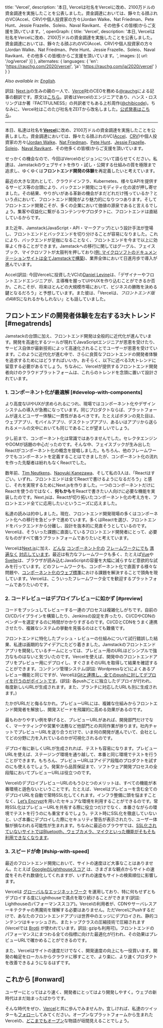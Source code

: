   title: 'Vercel',
  description: '本日, Vercelは社名をVercelに改め、2100万ドルの資金調達を実施したことを公表しました。資金調達においては、錚々たる顔ぶれのVC(Accel、CRV)や個人投資家の方々(Jordan Walke、Nat Friedman、Pete Hunt、Jessie Frazelle、Soleio、Naval Ravikant、その他多くの皆様)からご支援を頂いています。',
  openGraph: {
    title: 'Vercel',
    description: '本日, Vercelは社名をVercelに改め、2100万ドルの資金調達を実施したことを公表しました。資金調達においては、錚々たる顔ぶれのVC(Accel、CRV)や個人投資家の方々(Jordan Walke、Nat Friedman、Pete Hunt、Jessie Frazelle、Soleio、Naval Ravikant、その他多くの皆様)からご支援を頂いています。',
    images: [{ url: '/og/vercel' }]
  },
  alternates: {
    languages: {
      'en': 'https://rauchg.com/2020/vercel',
      'ja': 'https://rauchg.com/ja/2020/vercel'
    }
  }
}

_Also available in: [English](/2020/vercel)._

訳註: [Next.js](https://nextjs.org/)の生みの親の一人で、[Vercel](https://vercel.com/)社のCEOを務める[@rauchg](https://twitter.com/rauchg)による記事の翻訳です。原文は[こちら](/2020/vercel)。訳者はVercelのエンジニアであり、ハンス・ロスリングほか著『FACTFULNESS』の共訳者でもある上杉周作([@chibicode](https://twitter.com/chibicode))。ちなみに、Vercel社はこのたび社名をZEITから改名しました。[公式発表はこちら](https://vercel.com/blog/zeit-is-now-vercel)。

---

本日、私達は社名を[**Vercel**](https://vercel.com)に改め、2100万ドルの資金調達を実施したことを公表しました。資金調達においては、錚々たる顔ぶれのVC([Accel](https://www.accel.com)、[CRV](https://crv.com))や個人投資家の方々([Jordan Walke](https://twitter.com/jordwalke)、[Nat Friedman](https://twitter.com/natfriedman)、[Pete Hunt](https://twitter.com/floydophone)、[Jessie Frazelle](https://twitter.com/jessfraz)、[Soleio](https://twitter.com/soleio)、[Naval Ravikant](https://twitter.com/naval)、その他多くの皆様)からご支援を頂いています。

せっかくの機会なので、今回はVercelのビジョンについて語らせてください。私達は、Jamstackのウェブサイトを作り・試し・公開する仕組みの質を極限まで追求し、ゆくゆくは**フロントエンド開発の体験**を再定義したいと考えています。

最近の大きな流れとして、クラウドインフラ、Kubernetes、様々なAPIを提供するサービス等の台頭により、バックエンド開発にコモディティ化の波が押し寄せました。その結果、やりがいがある革新の機会がまだどれだけ残っているか？という点において、フロントエンド開発がより魅力的になりつつあります。そしてフロントエンド開発こそが、多くの企業において価値の源泉であると言えるでしょう。集客や収益化に繋がるコンテンツやプロダクトに、フロントエンドは直結しているからです。

また近年、Jamstack(JavaScript・API・マークアップ)という設計手法が登場し、フロントエンドとバックエンドを切り分けることが容易になりました。これにより、バックエンドが足枷になることなく、フロントエンドを今まで以上に効率よく作ることができます。Jamstackへの移行に関してはグーグル、フェイスブック、マイクロソフトが太鼓判を押しており([例: マイクロソフトのドキュメンテーションサイトは全てJamstackで構築](https://www.youtube.com/watch?v=EpYYe6aQjJM&feature=youtu.be))、業界全体において日進月歩で導入が進んでいます。

Accel(訳註: 今回Vercelに投資したVC)の[Daniel Levine](https://twitter.com/daniel_levine)は、「デザイナーやフロントエンドエンジニアが、主導権を握ってUIやUXを作り込むことができるか否か。これこそが、将来ほとんどの大規模市場において、ビジネスの勝敗を決める鍵となるだろう」と予想しています。また彼は、「Vercelは、*フロントエンド版のAWS*になれるかもしれない」とも話していました。

## フロントエンドの開発者体験を左右する3大トレンド [#megatrends]

Jamstackの台頭に加え、フロントエンド開発は全般的に近代化が進んでいます。開発を高速化するツールが現れてJavaScriptエンジニアが恩恵を受けたり、サービス自体が最新技術によって高速化されることでユーザーが恩恵を受けています。このように近代化が進む中で、さらに良質なフロントエンドの開発者体験を追求するためにはどうすればいいか。おそらく、以下に述べる3大トレンドに留意する必要があるでしょう。ちなみに、Vercelが提供するフロントエンド開発者向けのクラウドプラットフォームは、これらのトレンドを念頭に置いて設計されています。

### 1. コンポーネント化が最適解 [#develop-with-components]

より高度なUIやUXが求められるにつれ、現場ではコンポーネント化やデザインシステムの導入が急務になっています。同じプロダクトならば、プラットフォームが違えどユーザー体験に一貫性があるべきです。たとえばボタンの見た目は、ウェブアプリ、モバイルアプリ、デスクトップアプリ、あるいはアプリから送られるメールの文中においても同じであることが望ましいでしょう。

少し前まで、コンポーネント化は常識ではありませんでした。セレクタエンジンやDOMが話題の中心だったのです。そんな中、フェイスブックが生み出したReactがコンポーネント化の概念を提唱しました。もちろん、他のフレームワークでもコンポーネントを定義することはできましたが、コンポーネント化の流れを作った先駆者は紛れもなくReactでした。

数年前、[Tim Neutkens](https://twitter.com/timneutkens)、[Naoyuki Kanezawa](https://twitter.com/nkzawa)、そして私の3人は、「Reactはすごい。いずれ、フロントエンドは全てReactで書けるようになるだろう」と感じ、それを実現するためにNext.jsを作りました。一つのコンポーネントだけにReactを使うのではなく、**何もかも**をReactで書きたい人向けに必要な機能を実装したのです。Next.jsは、Reactが切り拓いたコンポーネント化の考え方を、フロントエンド全てに応用したいというニーズに応えました。

私達の読みは的中しました。現在、フロントエンド開発現場の多くはコンポーネント化への移行を急ピッチで進めています。多くはReactを選び、フロントエンドをバックエンドから分離し、設計を抜本的に見直そうとしているのです。Vercelは、そういった課題に直面しているフロントエンド開発者にとって、必要なものがすべて備うプラットフォームでありたいと考えています。

Vercelは[Next.js](https://nextjs.org)に加え、[どんな](https://vuejs.org/) [コンポーネント化の](https://nuxtjs.org) [フレームワークにでも](https://svelte.dev/) [満遍なく](https://glimmerjs.com/) [対応しています](https://angular.io/)。最近は有力なフレームワークも多く、たとえば[Vue](https://vuejs.org)や[Svelte](https://svelte.dev)は、ブラウザが読み込むJavaScriptの容量を大幅に減らすなど意欲的な試みを行っています。どのフレームワークも、コンポーネント化で直面する様々な問題や、[コンポーネント化のウェブ標準](https://www.webcomponents.org/)における課題を解決することで頭角を現しています。Vercelは、こういったフレームワーク全てを歓迎するプラットフォームでありたいのです。

### 2. コードレビューはデプロイプレビューに如かず [#preview]

コードをプッシュしてレビューする一連のプロセスは複雑化しがちです。自前のCI/CDパイプラインを構築したり、Jenkinsの設定を弄ったり、CI/CDやCDNのベンダーを選定するのに時間がかかりすぎるのです。CI/CDとCDNをうまく連携させたり、複雑なシステムの挙動を見張るのはとても難儀です。

フロントエンドに特化したプッシュ・レビューの仕組みについて試行錯誤した結果、私達は画期的なアイデアにたどり着きました。Jamstackのフロントエンドアプリを開発しているチームにとっては、プレビュー用のURLほどシンプルで強力なものはないと気づいたのです。Vercelを使えば、開発中のフロントエンドアプリをプレビュー用にデプロイし、すぐさまそのURLを取得して結果を確認することができます。コンテンツ管理システム(訳註: Wordpressなど)によくあるプレビュー機能と同じですが、Vercelは[Gitと連携し、全てのpushに対してデプロイを行うのがポイントです](https://vercel.com/github)。(訳註: 各pushごとに独立したデプロイが行われ、毎度新しいURLが生成されます。また、ブランチに対応したURLも別に生成されます。)

たかがURLだと侮るなかれ。プレビューURLには、複雑な仕組みからフロントエンド開発者を解放し、開発スピードを飛躍的に高める効果があるのです。

最もわかりやすい例を挙げると、プレビューURLがあれば、開発部門だけでなく、マーケティングや営業や法務など他部門との共同作業が捗ります。社内チャットでプレビューURLを送り合うだけで、いま何の開発が進んでいて、会社としてどの分野に力を入れているのかが可視化されるのです。

デプロイ毎に新しくURLが生成されれば、テストも容易になります。プレビューURLを使えば、ステージング環境を通り越して、本番と同じ環境でテストを行うことができます。もちろん、プレビューURLはアイデア段階のプロダクトを試すのにも使えるでしょう。発案から品質保証まで、ソフトウェア開発プロセスの全段階においてプレビューURLは役立つのです。

VercelのデプロイプレビューURLのもうひとつのメリットは、すべての機能が本番環境と遜色ないということです。たとえば、Vercelはプレビューを含む全てのデプロイURLを自動で常時SSL化してくれます。インフラ整備に頭を悩ますことなく、[Let’s Encrypt](https://letsencrypt.org/)を用いたセキュアな環境を利用することができるのです。常時SSL化はプレビューURLを共有する際に役立つだけでなく、本番さながらの環境でテストを行うのにも重宝するでしょう。テスト時にSSL化を徹底していないと、いざ本番にデプロイした際にセキュリティ警告が表示されたり、ユーザー体験が損なわれる可能性が生まれます。ちなみに最近のブラウザでは、[SSL化されていないサイトではBluetooth、ウェブカメラ、マイクといった機能がそもそも利用できなくなります](https://www.digicert.com/blog/https-only-features-in-browsers/)。

### 3. スピードが命 [#ship-with-speed]

最近のフロントエンド開発において、サイトの速度ほど大事なことはありません。たとえば [GoogleのLighthouseスコア](https://twitter.com/rauchg/status/1252312827131342848) は、さまざまな観点からサイトの速度をそれぞれ数値化してくれますが、いずれの速度もサイトの検索順位に影響します。

Vercelは [グローバルなエッジネットワーク](https://vercel.com/edge-network) を運用しており、特に何もせずともデプロイする度にLighthouseで満点を取り続けることができます(訳註: Lighthouseのパフォーマンススコア)。Vercelの利用者が、CDNやサーバレスアーキテクチャの黒魔術を理解する必要はありません。ただVercelにPushするだけで、あなたのフロントエンドアプリは世界中のエッジにデプロイされ、静的コンテンツはキャッシュされ、またトップクラスの圧縮技術で圧縮されます(Vercelでは [Brotli](https://medium.com/oyotech/how-brotli-compression-gave-us-37-latency-improvement-14d41e50fee4) が使われています。訳註: gzipも利用可)。フロントエンドのパフォーマンスにまつわる全ての指標に向けた最適化が行われ、その効果はプレビューURLで確かめることができるのです。

また、Vercelはサイトの速度だけでなく、開発速度の向上にも一役買います。開発の軸足をローカルからクラウドに移すことで、より楽に、より速くプロダクトを改善できるようになるはずです。

## これから [#onward]

ユーザーにとってはより速く、開発者にとってはより開発しやすく。ウェブの新時代はまだ始まったばかりです。

そんな時代をぜひ、[Vercel](https://vercel.com)と共に歩んでみませんか。宜しければ、私達のツイッターも[フォロー](https://twitter.com/vercel)してみてください。オープンなプラットフォームから生まれたVercelの、[どこまでもオープン](https://nextjs.org)な物語が垣間見えることでしょう。
